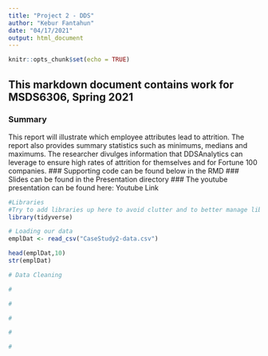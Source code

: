 ```yaml
---
title: "Project 2 - DDS"
author: "Kebur Fantahun"
date: "04/17/2021"
output: html_document
---
```


```r
knitr::opts_chunk$set(echo = TRUE)
```

## This markdown document contains work for MSDS6306, Spring 2021
### Summary
This report will illustrate which employee attributes lead to attrition. The report also provides summary statistics such as minimums, medians and maximums. The researcher divulges information that DDSAnalytics can leverage to ensure high rates of attrition for themselves and for Fortune 100 companies.
### Supporting code can be found below in the RMD
### Slides can be found in the Presentation directory
### The youtube presentation can be found here: Youtube Link

######################################################################################################################################################

```r
#Libraries
#Try to add libraries up here to avoid clutter and to better manage libraries
library(tidyverse)

```

```r
# Loading our data
emplDat <- read_csv("CaseStudy2-data.csv")

head(emplDat,10)
str(emplDat)

# Data Cleaning

```

```r
#

```

```r
#

```

```r
#

```

```r
#

```

```r
#

```




